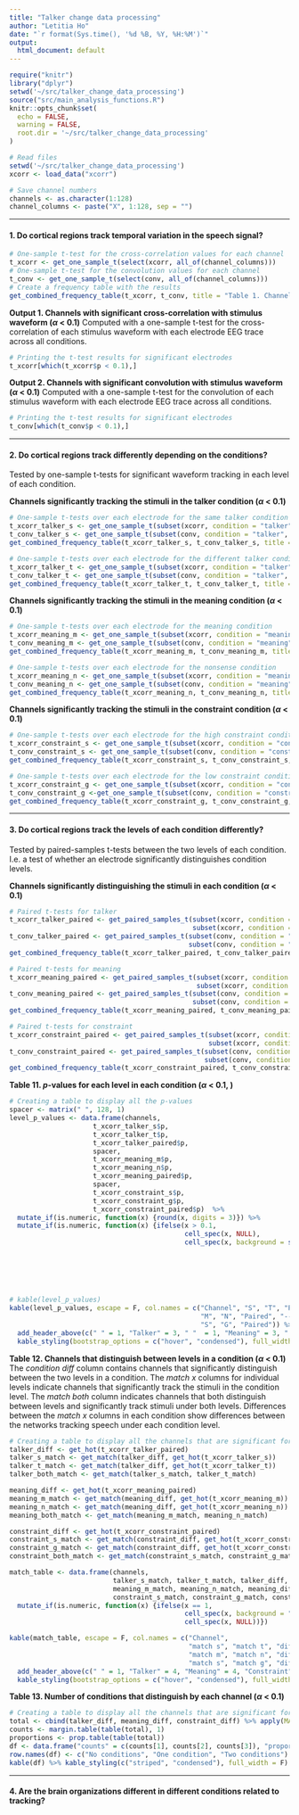 ```yaml
---
title: "Talker change data processing"
author: "Letitia Ho"
date: "`r format(Sys.time(), '%d %B, %Y, %H:%M')`"
output:
  html_document: default
---
```


```r
require("knitr")
library("dplyr")
setwd('~/src/talker_change_data_processing')
source("src/main_analysis_functions.R")
knitr::opts_chunk$set(
  echo = FALSE,
  warning = FALSE,
  root.dir = '~/src/talker_change_data_processing'
) 
```

``` r
# Read files
setwd('~/src/talker_change_data_processing')
xcorr <- load_data("xcorr")

# Save channel numbers
channels <- as.character(1:128)
channel_columns <- paste("X", 1:128, sep = "")
```


******

#### 1. Do cortical regions track temporal variation in the speech signal?

``` r
# One-sample t-test for the cross-correlation values for each channel
t_xcorr <- get_one_sample_t(select(xcorr, all_of(channel_columns)))
# One-sample t-test for the convolution values for each channel
t_conv <- get_one_sample_t(select(conv, all_of(channel_columns)))
# Create a frequency table with the results
get_combined_frequency_table(t_xcorr, t_conv, title = "Table 1. Channels significantly tracking the stimuli")
```

**Output 1. Channels with significant cross-correlation with stimulus waveform ($\alpha$ < 0.1)** Computed with a one-sample t-test for the cross-correlation of each stimulus waveform with each electrode EEG trace across all conditions.

```r
# Printing the t-test results for significant electrodes
t_xcorr[which(t_xcorr$p < 0.1),]
```

**Output 2. Channels with significant convolution with stimulus waveform ($\alpha$ < 0.1)** Computed with a one-sample t-test for the convolution of each stimulus waveform with each electrode EEG trace across all conditions.

```r
# Printing the t-test results for significant electrodes
t_conv[which(t_conv$p < 0.1),]
```




************

#### 2. Do cortical regions track differently depending on the conditions?

Tested by one-sample t-tests for significant waveform tracking in each level of each condition.

**Channels significantly tracking the stimuli in the talker condition ($\alpha$ < 0.1)** 

```r
# One-sample t-tests over each electrode for the same talker condition
t_xcorr_talker_s <- get_one_sample_t(subset(xcorr, condition = "talker", level = "S"))
t_conv_talker_s <- get_one_sample_t(subset(conv, condition = "talker", level = "S"))
get_combined_frequency_table(t_xcorr_talker_s, t_conv_talker_s, title = "Table 2. Same talker")

# One-sample t-tests over each electrode for the different talker condition
t_xcorr_talker_t <- get_one_sample_t(subset(xcorr, condition = "talker", level = "T"))
t_conv_talker_t <- get_one_sample_t(subset(conv, condition = "talker", level = "T"))
get_combined_frequency_table(t_xcorr_talker_t, t_conv_talker_t, title = "Table 3. Different talker")
```

**Channels significantly tracking the stimuli in the meaning condition ($\alpha$ < 0.1)** 

```r
# One-sample t-tests over each electrode for the meaning condition
t_xcorr_meaning_m <- get_one_sample_t(subset(xcorr, condition = "meaning", level = "M"))
t_conv_meaning_m <- get_one_sample_t(subset(conv, condition = "meaning", level = "M"))
get_combined_frequency_table(t_xcorr_meaning_m, t_conv_meaning_m, title = "Table 4. Meaningful")

# One-sample t-tests over each electrode for the nonsense condition
t_xcorr_meaning_n <- get_one_sample_t(subset(xcorr, condition = "meaning", level = "N"))
t_conv_meaning_n <- get_one_sample_t(subset(conv, condition = "meaning", level = "N"))
get_combined_frequency_table(t_xcorr_meaning_n, t_conv_meaning_n, title = "Table 5. Nonsense")
```

**Channels significantly tracking the stimuli in the constraint condition ($\alpha$ < 0.1)** 

```r
# One-sample t-tests over each electrode for the high constraint condition
t_xcorr_constraint_s <- get_one_sample_t(subset(xcorr, condition = "constraint", level = "S"))
t_conv_constraint_s <- get_one_sample_t(subset(conv, condition = "constraint", level = "S"))
get_combined_frequency_table(t_xcorr_constraint_s, t_conv_constraint_s, title = "Table 6. High constraint")

# One-sample t-tests over each electrode for the low constraint condition
t_xcorr_constraint_g <- get_one_sample_t(subset(xcorr, condition = "constraint", level = "G"))
t_conv_constraint_g <-get_one_sample_t(subset(conv, condition = "constraint", level = "G"))
get_combined_frequency_table(t_xcorr_constraint_g, t_conv_constraint_g, title = "Table 7. Low constraint")
```




************

#### 3. Do cortical regions track the levels of each condition differently?

Tested by paired-samples t-tests between the two levels of each condition. I.e. a test of whether an electrode significantly distinguishes condition levels.

**Channels significantly distinguishing the stimuli in each condition ($\alpha$ < 0.1)** 

```r
# Paired t-tests for talker
t_xcorr_talker_paired <- get_paired_samples_t(subset(xcorr, condition = "talker", level = "S"),
                                              subset(xcorr, condition = "talker", level = "T"))
t_conv_talker_paired <- get_paired_samples_t(subset(conv, condition = "talker", level = "S"),
                                             subset(conv, condition = "talker", level = "T"))
get_combined_frequency_table(t_xcorr_talker_paired, t_conv_talker_paired, title = "Table 8. Talker")

# Paired t-tests for meaning
t_xcorr_meaning_paired <- get_paired_samples_t(subset(xcorr, condition = "meaning", level = "M"),
                                               subset(xcorr, condition = "meaning", level = "N"))
t_conv_meaning_paired <- get_paired_samples_t(subset(conv, condition = "meaning", level = "M"),
                                              subset(conv, condition = "meaning", level = "N"))
get_combined_frequency_table(t_xcorr_meaning_paired, t_conv_meaning_paired, title = "Table 9. Meaning")

# Paired t-tests for constraint
t_xcorr_constraint_paired <- get_paired_samples_t(subset(xcorr, condition = "constraint", level = "S"),
                                                  subset(xcorr, condition = "constraint", level = "G"))
t_conv_constraint_paired <- get_paired_samples_t(subset(conv, condition = "constraint", level = "S"),
                                                 subset(conv, condition = "constraint", level = "G"))
get_combined_frequency_table(t_xcorr_constraint_paired, t_conv_constraint_paired, title = "Table 10. Constraint")
```


**Table 11. *p*-values for each level in each condition ($\alpha$ < 0.1, )**

```r
# Creating a table to display all the p-values
spacer <- matrix(" ", 128, 1)
level_p_values <- data.frame(channels, 
                     t_xcorr_talker_s$p,
                     t_xcorr_talker_t$p, 
                     t_xcorr_talker_paired$p,
                     spacer,
                     t_xcorr_meaning_m$p,
                     t_xcorr_meaning_n$p, 
                     t_xcorr_meaning_paired$p,
                     spacer,
                     t_xcorr_constraint_s$p,
                     t_xcorr_constraint_g$p,
                     t_xcorr_constraint_paired$p)  %>%
  mutate_if(is.numeric, function(x) {round(x, digits = 3)}) %>%
  mutate_if(is.numeric, function(x) {ifelse(x > 0.1, 
                                            cell_spec(x, NULL),
                                            cell_spec(x, background = spec_color(x, 
                                                                                 direction = 1, 
                                                                                 begin = 0.65, 
                                                                                 end = 1, 
                                                                                 option = "B", 
                                                                                 scale_from = c(0,0.1))))})

# kable(level_p_values)
kable(level_p_values, escape = F, col.names = c("Channel", "S", "T", "Paired", "---",
                                                "M", "N", "Paired", "---",
                                                "S", "G", "Paired")) %>%
  add_header_above(c(" " = 1, "Talker" = 3, " "  = 1, "Meaning" = 3, " " = 1, "Constraint" = 3)) %>%
  kable_styling(bootstrap_options = c("hover", "condensed"), full_width = F)
```

**Table 12. Channels that distinguish between levels in a condition ($\alpha$ < 0.1)** The *condition diff* column contains channels that significantly distinguish between the two levels in a condition. The *match x* columns for individual levels indicate channels that significantly track the stimuli in the condition level. The *match both* column indicates channels that both distinguish between levels and significantly track stimuli under both levels. Differences between the *match x* columns in each condition show differences between the networks tracking speech under each condition level.

```r
# Creating a table to display all the channels that are significant for each condition level
talker_diff <- get_hot(t_xcorr_talker_paired)
talker_s_match <- get_match(talker_diff, get_hot(t_xcorr_talker_s))
talker_t_match <- get_match(talker_diff, get_hot(t_xcorr_talker_t))
talker_both_match <- get_match(talker_s_match, talker_t_match)

meaning_diff <- get_hot(t_xcorr_meaning_paired)
meaning_m_match <- get_match(meaning_diff, get_hot(t_xcorr_meaning_m))
meaning_n_match <- get_match(meaning_diff, get_hot(t_xcorr_meaning_n))
meaning_both_match <- get_match(meaning_m_match, meaning_n_match)

constraint_diff <- get_hot(t_xcorr_constraint_paired)
constraint_s_match <- get_match(constraint_diff, get_hot(t_xcorr_constraint_s))
constraint_g_match <- get_match(constraint_diff, get_hot(t_xcorr_constraint_g))
constraint_both_match <- get_match(constraint_s_match, constraint_g_match)

match_table <- data.frame(channels, 
                          talker_s_match, talker_t_match, talker_diff, talker_both_match,
                          meaning_m_match, meaning_n_match, meaning_diff, meaning_both_match,
                          constraint_s_match, constraint_g_match, constraint_diff, constraint_both_match) %>%
  mutate_if(is.numeric, function(x) {ifelse(x == 1, 
                                            cell_spec(x, background = "tomato"), 
                                            cell_spec(x, NULL))})

kable(match_table, escape = F, col.names = c("Channel", 
                                             "match s", "match t", "diff", "match both",
                                             "match m", "match n", "diff", "match both",
                                             "match s", "match g", "diff", "match both"))  %>%
  add_header_above(c(" " = 1, "Talker" = 4, "Meaning" = 4, "Constraint" = 4)) %>%
  kable_styling(bootstrap_options = c("hover", "condensed"), full_width = F)
```

**Table 13. Number of conditions that distinguish by each channel ($\alpha$ < 0.1)**

```r
# Creating a table to display all the channels that are significant for two condition levels
total <- cbind(talker_diff, meaning_diff, constraint_diff) %>% apply(MARGIN = 1, sum)
counts <- margin.table(table(total), 1)
proportions <- prop.table(table(total))
df <- data.frame("counts" = c(counts[1], counts[2], counts[3]), "proportion" = c(proportions[1], proportions[2], proportions[3]))
row.names(df) <- c("No conditions", "One condition", "Two conditions")
kable(df) %>% kable_styling(c("striped", "condensed"), full_width = F)
```




************

#### 4. Are the brain organizations different in different conditions related to tracking?

